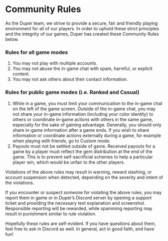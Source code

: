 # Community Rules

As the Duper team, we strive to provide a secure, fair and friendly playing environment for all of our players. In order to uphold these strict principles and the integrity of our games, Duper has created these Community Rules below.

### Rules for all game modes

1. You may not play with multiple accounts.
2. You may not abuse the in-game chat with spam, harmful, or explicit content.
3. You may not ask others about their contact information.

### Rules for public game modes (i.e. Ranked and Casual)

1. While in a game, you must limit your communication to the in-game chat on the left of the game screen. Outside of the in-game chat, you may not share your in-game information (including your color identity) to others or coordinate in-game actions with others in the same game, especially for the sake of gaining advantage. Generally, you should only share in-game information after a game ends. If you wish to share information or coordinate actions externally during a game, for example when playing with friends, go to Custom mode.
2. Payouts must not be settled outside of game. Received payouts for a game by a player must reflect the gem distribution at the end of the game. This is to prevent self-sacrificial schemes to help a particular player win, which would be unfair to the other players.

Violations of the above rules may result in warning, reward slashing, or account suspension when detected, depending on the severity and intent of the violations.

If you encounter or suspect someone for violating the above rules, you may report them in game or in Duper’s Discord server by opening a support ticket and providing the necessary text explanation and screenshot. Responsible reporting will be rewarded, while spamming reporting may result in punishment similar to rule violation.

Hopefully these rules are self-evident. If you have questions about them, feel free to ask in Discord as well. In general, act in good faith, and have fun!
